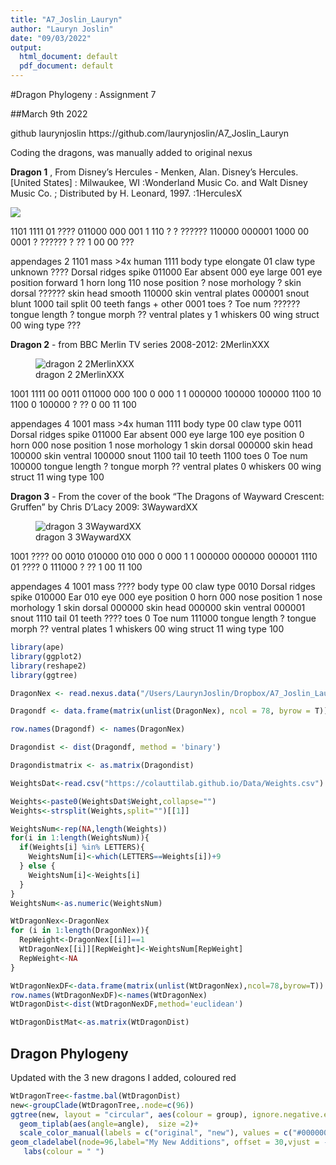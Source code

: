 ```yaml
---
title: "A7_Joslin_Lauryn"
author: "Lauryn Joslin"
date: "09/03/2022"
output:
  html_document: default
  pdf_document: default
---
```


#Dragon Phylogeny : Assignment 7

##March 9th 2022

github laurynjoslin https://github.com/laurynjoslin/A7_Joslin_Lauryn 


Coding the dragons, was manually added to original nexus 

**Dragon 1** , From Disney's Hercules - Menken, Alan. Disney's Hercules. [United States] : Milwaukee, WI :Wonderland Music Co. and Walt Disney Music Co. ; Distributed by H. Leonard, 1997. :1HerculesX

![]("/Users/LaurynJoslin/Dropbox/A7_Joslin_Lauryn/images/dragon1.jpeg")

1101 1111 01 ???? 011000 000 001 1 110 ? ? ?????? 110000 000001 1000 00 0001 ? ?????? ? ?? 1 00 00 ???


appendages 2 1101
mass >4x human 1111
body type elongate 01
claw type unknown ????
Dorsal ridges spike 011000
Ear absent 000
eye large 001
eye position forward 1
horn long 110
nose position ?
nose morhology ?
skin dorsal ??????
skin head smooth 110000
skin ventral plates 000001
snout blunt 1000
tail split 00
teeth fangs + other 0001
toes ?
Toe num ??????
tongue length ?
tongue morph ??
ventral plates y 1
whiskers 00
wing struct 00
wing type ???

**Dragon 2** - from BBC Merlin TV series 2008-2012: 2MerlinXXX

![dragon 2 2MerlinXXX]("/Users/LaurynJoslin/Dropbox/A7_Joslin_Lauryn/images/dragon2.jpeg")

1001 1111 00 0011 011000 000 100 0 000 1 1 000000 100000 100000 1100 10 1100 0 100000 ? ?? 0 00 11 100

appendages 4 1001
mass >4x human 1111
body type  00
claw type  0011
Dorsal ridges spike 011000
Ear absent 000
eye large 100
eye position 0
horn 000
nose position 1
nose morhology 1
skin dorsal 000000
skin head 100000
skin ventral 100000
snout  1100
tail 10
teeth 1100
toes 0
Toe num 100000
tongue length ?
tongue morph ??
ventral plates 0
whiskers 00
wing struct 11
wing type 100

**Dragon 3** - From the cover of the book "The Dragons of Wayward Crescent: Gruffen" by Chris D'Lacy 2009: 3WaywardXX

![dragon 3 3WaywardXX]("/Users/LaurynJoslin/Dropbox/A7_Joslin_Lauryn/images/dragon3.jpeg")

1001 ???? 00 0010 010000 010 000 0 000 1 1 000000 000000 000001 1110 01 ???? 0 111000 ? ?? 1 00 11 100 

appendages 4 1001
mass ????
body type  00
claw type  0010
Dorsal ridges spike 010000
Ear 010
eye 000
eye position 0
horn 000
nose position 1
nose morhology 1
skin dorsal 000000
skin head 000000
skin ventral 000001
snout  1110
tail 01 
teeth ???? 
toes 0
Toe num 111000
tongue length ?
tongue morph ??
ventral plates 1 
whiskers 00
wing struct 11
wing type 100

```r
library(ape)
library(ggplot2)
library(reshape2)
library(ggtree)
```

```r
DragonNex <- read.nexus.data("/Users/LaurynJoslin/Dropbox/A7_Joslin_Lauryn/input/DragonMatrix.nex")
```

```r
Dragondf <- data.frame(matrix(unlist(DragonNex), ncol = 78, byrow = T))
```

```r
row.names(Dragondf) <- names(DragonNex)
```

```r
Dragondist <- dist(Dragondf, method = 'binary')
```

```r
Dragondistmatrix <- as.matrix(Dragondist)
```

```r
WeightsDat<-read.csv("https://colauttilab.github.io/Data/Weights.csv")
```

```r
Weights<-paste0(WeightsDat$Weight,collapse="")
Weights<-strsplit(Weights,split="")[[1]]
```

```r
WeightsNum<-rep(NA,length(Weights))
for(i in 1:length(WeightsNum)){
  if(Weights[i] %in% LETTERS){
    WeightsNum[i]<-which(LETTERS==Weights[i])+9
  } else {
    WeightsNum[i]<-Weights[i]
  }
}
WeightsNum<-as.numeric(WeightsNum)
```

```r
WtDragonNex<-DragonNex 
for (i in 1:length(DragonNex)){
  RepWeight<-DragonNex[[i]]==1
  WtDragonNex[[i]][RepWeight]<-WeightsNum[RepWeight]
  RepWeight<-NA
}
```

```r
WtDragonNexDF<-data.frame(matrix(unlist(WtDragonNex),ncol=78,byrow=T))
row.names(WtDragonNexDF)<-names(WtDragonNex)
WtDragonDist<-dist(WtDragonNexDF,method='euclidean')
```

```r
WtDragonDistMat<-as.matrix(WtDragonDist)
```

## Dragon Phylogeny

Updated with the 3 new dragons I added, coloured red

```r
WtDragonTree<-fastme.bal(WtDragonDist)
new<-groupClade(WtDragonTree,.node=c(96))
ggtree(new, layout = "circular", aes(colour = group), ignore.negative.edge = TRUE) +
  geom_tiplab(aes(angle=angle),  size =2)+
  scale_color_manual(labels = c("original", "new"), values = c("#000000","#e85d04"))+
geom_cladelabel(node=96,label="My New Additions", offset = 30,vjust = -0.5, hjust=0.5,offset.text=4,fontsize=5,angle=96, )+
   labs(colour = " ")
```











